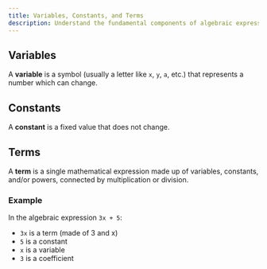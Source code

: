 ---
title: Variables, Constants, and Terms
description: Understand the fundamental components of algebraic expressions including variables, constants, and terms.
---

## Variables
A **variable** is a symbol (usually a letter like `x`, `y`, `a`, etc.) that represents a number which can change.

## Constants
A **constant** is a fixed value that does not change.

## Terms
A **term** is a single mathematical expression made up of variables, constants, and/or powers, connected by multiplication or division.

### Example
In the algebraic expression `3x + 5`:

- `3x` is a term (made of 3 and x)
- `5` is a constant
- `x` is a variable
- `3` is a coefficient

